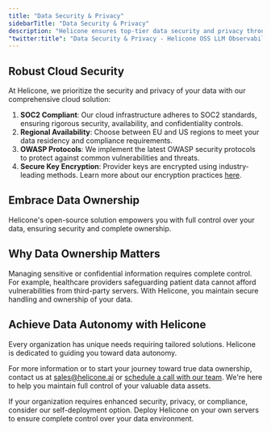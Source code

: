 ```yaml
---
title: "Data Security & Privacy"
sidebarTitle: "Data Security & Privacy"
description: "Helicone ensures top-tier data security and privacy through our SOC2 compliant cloud solution, with options for enhanced control and data ownership."
"twitter:title": "Data Security & Privacy - Helicone OSS LLM Observability"
---
```


## Robust Cloud Security

At Helicone, we prioritize the security and privacy of your data with our comprehensive cloud solution:

1. **SOC2 Compliant**: Our cloud infrastructure adheres to SOC2 standards, ensuring rigorous security, availability, and confidentiality controls.
2. **Regional Availability**: Choose between EU and US regions to meet your data residency and compliance requirements.
3. **OWASP Protocols**: We implement the latest OWASP security protocols to protect against common vulnerabilities and threats.
4. **Secure Key Encryption**: Provider keys are encrypted using industry-leading methods. Learn more about our encryption practices [here](@https://docs.helicone.ai/features/advanced-usage/vault#how-we-encrypt-your-provider-key-securely).

## Embrace Data Ownership

Helicone's open-source solution empowers you with full control over your data, ensuring security and complete ownership.

## Why Data Ownership Matters

Managing sensitive or confidential information requires complete control. For example, healthcare providers safeguarding patient data cannot afford vulnerabilities from third-party servers. With Helicone, you maintain secure handling and ownership of your data.

## Achieve Data Autonomy with Helicone

Every organization has unique needs requiring tailored solutions. Helicone is dedicated to guiding you toward data autonomy.

For more information or to start your journey toward true data ownership, contact us at [sales@helicone.ai](mailto:sales@helicone.ai) or [schedule a call with our team](https://calendly.com/d/4hs-9jb-b96/helicone-intro). We're here to help you maintain full control of your valuable data assets.

<Note>
  If your organization requires enhanced security, privacy, or compliance,
  consider our self-deployment option. Deploy Helicone on your own servers to
  ensure complete control over your data environment.
</Note>
